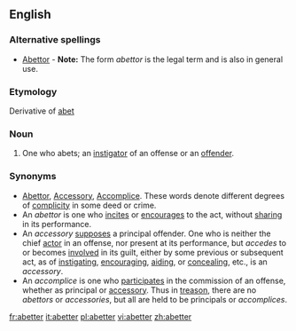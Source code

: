 ==English==

===Alternative spellings===
* [[Abettor]] - '''Note:''' The form ''abettor'' is the legal term and is also in general use.

===Etymology===
Derivative of [[abet]]

===Noun===
{{en-noun}}
# One who abets; an [[instigator]] of an offense or an [[offender]].

===Synonyms===
*[[Abettor]], [[Accessory]], [[Accomplice]]. These words denote different degrees of [[complicity]] in some deed or crime. 
*An ''abettor'' is one who [[incites]] or [[encourages]] to the act, without [[sharing]] in its performance. 
*An ''accessory'' [[supposes]] a principal offender. One who is neither the chief [[actor]] in an offense, nor present at its performance, but ''accedes'' to or becomes [[involved]] in its guilt, either by some previous or subsequent act, as of [[instigating]], [[encouraging]], [[aiding]], or [[concealing]], etc., is an ''accessory''. 
*An ''accomplice'' is one who [[participates]] in the commission of an offense, whether as principal or [[accessory]]. Thus in [[treason]], there are no ''abettors'' or ''accessories'', but all are held to be principals or ''accomplices''.

[[fr:abetter]]
[[it:abetter]]
[[pl:abetter]]
[[vi:abetter]]
[[zh:abetter]]